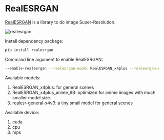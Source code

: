 # RealESRGAN

[RealESRGAN](https://github.com/xinntao/Real-ESRGAN) is a library to do image Super-Resolution.

![realesrgan](../../public/realesrgan_demo.jpeg)

Install dependency package:

```bash
pip install realesrgan
```

Command line argument to enable RealESRGAN:

```bash
--enable-realesrgan --realesrgan-model RealESRGAN_x4plus --realesrgan-device cuda
```

Available models:

1. RealESRGAN_x4plus: for general scenes
1. RealESRGAN_x4plus_anime_6B: optimized for anime images with much smaller model size.
1. realesr-general-x4v3: a tiny small model for general scenes

Available device:

1. cuda
1. cpu
1. mps